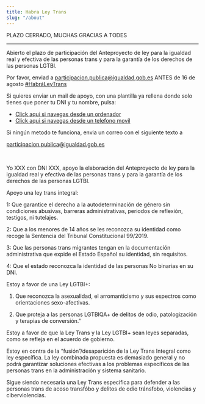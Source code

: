 ```yaml
---
title: Habra Ley Trans
slug: "/about"
---
```

PLAZO CERRADO, MUCHAS GRACIAS A TODES


----------------------------------------
Abierto el plazo de participación del Anteproyecto de ley para la igualdad real y efectiva de las personas trans y para la garantía de los derechos de las personas LGTBI.

Por favor, enviad a participacion.publica@igualdad.gob.es ANTES de 16 de agosto <a href="https://twitter.com/hashtag/Habr%C3%A1LeyTrans?src=hashtag_click">#HabráLeyTrans</a>

Si quieres enviar un mail de apoyo, con una plantilla ya rellena donde solo tienes que poner tu DNI y tu nombre, pulsa:

<ul>
    <li>
    <a href="https://mail.google.com/mail/?view=cm&fs=1&to=participacion.publica@igualdad.gob.es&su=Estoy%20a%20favor%20de%20una%20ley%20trans%20integral&body=Yo%20XXX%20con%20DNI%20XXX,%20apoyo%20la%20elaboración%20del%20Anteproyecto%20de%20ley%20para%20la%20igualdad%20real%20y%20efectiva%20de%20las%20personas%20trans%20y%20para%20la%20garantía%20de%20los%20derechos%20de%20las%20personas%20LGTBI.%0D%0AApoyo%20una%20ley%20trans%20integral:%0D%0A1:%20Que%20garantice%20el%20derecho%20a%20la%20autodeterminación%20de%20género%20sin%20condiciones%20abusivas,%20barreras%20administrativas,%20periodos%20de%20reflexión,%20testigos,%20ni%20tutelajes.%0D%0A2:%20Que%20a%20los%20menores%20de%2014%20años%20se%20les%20reconozca%20su%20identidad%20como%20recoge%20la%20Sentencia%20del%20Tribunal%20Constitucional%2099/2019.%0D%0A3:%20Que%20las%20personas%20trans%20migrantes%20tengan%20en%20la%20documentación%20administrativa%20que%20expide%20el%20Estado%20Español%20su%20identidad,%20sin%20requisitos.%0D%0A4:%20Que%20el%20estado%20reconozca%20la%20identidad%20de%20las%20personas%20No%20binarias%20en%20su%20DNI.%0D%0A%0D%0AEstoy%20a%20favor%20de%20una%20Ley%20LGTBI+:%0D%0A1.%20Que%20reconozca%20la%20asexualidad,%20el%20arromanticismo%20y%20sus%20espectros%20como%20orientaciones%20sexo-afectivas.%0D%0A2.%20Que%20proteja%20a%20las%20personas%20LGTBIQA+%20de%20delitos%20de%20odio,%20patologización%20y%20terapias%20de%20conversión.%0D%0A%0D%0AEstoy%20a%20favor%20de%20que%20la%20Ley%20Trans%20y%20la%20Ley%20LGTBI+%20sean%20leyes%20separadas,%20como%20se%20refleja%20en%20el%20acuerdo%20de%20gobierno.%0D%0AEstoy%20en%20contra%20de%20la%20“fusión”/desaparición%20de%20la%20Ley%20Trans%20Integral%20como%20ley%20específica.%20La%20ley%20combinada%20propuesta%20es%20demasiado%20general%20y%20no%20podrá%20garantizar%20soluciones%20efectivas%20a%20los%20problemas%20específicos%20de%20las%20personas%20trans%20en%20la%20administración%20y%20sistema%20sanitario.%0D%0ASigue%20siendo%20necesaria%20una%20Ley%20Trans%20específica%20para%20defender%20a%20las%20personas%20trans%20de%20acoso%20transfóbo%20y%20delitos%20de%20odio%20tránsfobo,%20violencias%20y%20ciberviolencias.">Click aqui si navegas desde un ordenador</a>
    </li>
    <li>
    <a href="mailto:participacion.publica@igualdad.gob.es?subject=Estoy%20a%20favor%20de%20una%20ley%20trans%20integral&body=Yo%20XXX%20con%20DNI%20XXX,%20apoyo%20la%20elaboración%20del%20Anteproyecto%20de%20ley%20para%20la%20igualdad%20real%20y%20efectiva%20de%20las%20personas%20trans%20y%20para%20la%20garantía%20de%20los%20derechos%20de%20las%20personas%20LGTBI.%0D%0AApoyo%20una%20ley%20trans%20integral:%0D%0A1:%20Que%20garantice%20el%20derecho%20a%20la%20autodeterminación%20de%20género%20sin%20condiciones%20abusivas,%20barreras%20administrativas,%20periodos%20de%20reflexión,%20testigos,%20ni%20tutelajes.%0D%0A2:%20Que%20a%20los%20menores%20de%2014%20años%20se%20les%20reconozca%20su%20identidad%20como%20recoge%20la%20Sentencia%20del%20Tribunal%20Constitucional%2099/2019.%0D%0A3:%20Que%20las%20personas%20trans%20migrantes%20tengan%20en%20la%20documentación%20administrativa%20que%20expide%20el%20Estado%20Español%20su%20identidad,%20sin%20requisitos.%0D%0A4:%20Que%20el%20estado%20reconozca%20la%20identidad%20de%20las%20personas%20No%20binarias%20en%20su%20DNI.%0D%0A%0D%0AEstoy%20a%20favor%20de%20una%20Ley%20LGTBI+:%0D%0A1.%20Que%20reconozca%20la%20asexualidad,%20el%20arromanticismo%20y%20sus%20espectros%20como%20orientaciones%20sexo-afectivas.%0D%0A2.%20Que%20proteja%20a%20las%20personas%20LGTBIQA+%20de%20delitos%20de%20odio,%20patologización%20y%20terapias%20de%20conversión.%0D%0A%0D%0AEstoy%20a%20favor%20de%20que%20la%20Ley%20Trans%20y%20la%20Ley%20LGTBI+%20sean%20leyes%20separadas,%20como%20se%20refleja%20en%20el%20acuerdo%20de%20gobierno.%0D%0AEstoy%20en%20contra%20de%20la%20“fusión”/desaparición%20de%20la%20Ley%20Trans%20Integral%20como%20ley%20específica.%20La%20ley%20combinada%20propuesta%20es%20demasiado%20general%20y%20no%20podrá%20garantizar%20soluciones%20efectivas%20a%20los%20problemas%20específicos%20de%20las%20personas%20trans%20en%20la%20administración%20y%20sistema%20sanitario.%0D%0ASigue%20siendo%20necesaria%20una%20Ley%20Trans%20específica%20para%20defender%20a%20las%20personas%20trans%20de%20acoso%20transfóbo%20y%20delitos%20de%20odio%20tránsfobo,%20violencias%20y%20ciberviolencias.">Click aqui si navegas desde un telefono movil</a>
    </li>
</ul>

Si ningún metodo te funciona, envia un correo con el siguiente texto a <p>participacion.publica@igualdad.gob.es</p>
<br/>
<p>
Yo XXX con DNI XXX, apoyo la elaboración del Anteproyecto de ley para la igualdad real y efectiva de las personas trans y para la garantía de los derechos de las personas LGTBI.

Apoyo una ley trans integral:

1: Que garantice el derecho a la autodeterminación de género sin condiciones abusivas, barreras administrativas, periodos de reflexión, testigos, ni tutelajes.

2: Que a los menores de 14 años se les reconozca su identidad como recoge la Sentencia del Tribunal Constitucional 99/2019.

3: Que las personas trans migrantes tengan en la documentación administrativa que expide el Estado Español su identidad, sin requisitos.

4: Que el estado reconozca la identidad de las personas No binarias en su DNI.

Estoy a favor de una Ley LGTBI+:

1. Que reconozca la asexualidad, el arromanticismo y sus espectros como orientaciones sexo-afectivas.

2. Que proteja a las personas LGTBIQA+ de delitos de odio, patologización y terapias de conversión."

Estoy a favor de que la Ley Trans y la Ley LGTBI+ sean leyes separadas, como se refleja en el acuerdo de gobierno.

Estoy en contra de la “fusión”/desaparición de la Ley Trans Integral como ley específica. La ley combinada propuesta es demasiado general y no podrá garantizar soluciones efectivas a los problemas específicos de las personas trans en la administración y sistema sanitario.

Sigue siendo necesaria una Ley Trans específica para defender a las personas trans de acoso transfóbo y delitos de odio tránsfobo, violencias y ciberviolencias.
</p>
